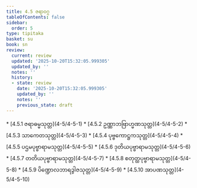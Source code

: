 ```yaml
---
title: 4.5 ဇရာဝဂ္ဂ
tableOfContents: false
sidebar:
  order: 5
type: tipitaka
basket: su
book: sn
review:
  current: review
  updated: '2025-10-20T15:32:05.999305'
  updated_by: ''
  notes: ''
  history:
  - state: review
    date: '2025-10-20T15:32:05.999305'
    updated_by: ''
    notes: ''
    previous_state: draft
---
```



<DynamicBreadcrumb />


<ReviewStatus review={frontmatter.review} showDetails={true} />

<HypothesisAnnotation frontmatter={frontmatter} />



<TableOfContents book="sn" section="4.5">
* [4.5.1 ဇရာဓမ္မသုတ္တ](4-5/4-5-1)
* [4.5.2 ဥဏ္ဏာဘဗြာဟ္မဏသုတ္တ](4-5/4-5-2)
* [4.5.3 သာကေတသုတ္တ](4-5/4-5-3)
* [4.5.4 ပုဗ္ဗကောဋ္ဌကသုတ္တ](4-5/4-5-4)
* [4.5.5 ပဌမပုဗ္ဗာရာမသုတ္တ](4-5/4-5-5)
* [4.5.6 ဒုတိယပုဗ္ဗာရာမသုတ္တ](4-5/4-5-6)
* [4.5.7 တတိယပုဗ္ဗာရာမသုတ္တ](4-5/4-5-7)
* [4.5.8 စတုတ္ထပုဗ္ဗာရာမသုတ္တ](4-5/4-5-8)
* [4.5.9 ပိဏ္ဍောလဘာရဒွါဇသုတ္တ](4-5/4-5-9)
* [4.5.10 အာပဏသုတ္တ](4-5/4-5-10)
</TableOfContents>